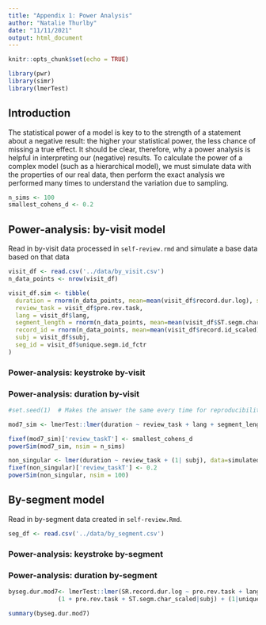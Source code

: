 ```yaml
---
title: "Appendix 1: Power Analysis"
author: "Natalie Thurlby"
date: "11/11/2021"
output: html_document
---
```


```r
knitr::opts_chunk$set(echo = TRUE)

library(pwr)
library(simr)
library(lmerTest)
```

## Introduction
The statistical power of a model is key to to the strength of a statement about a negative result: the higher your statistical power, the less chance of missing a true effect.
It should be clear, therefore, why a power analysis is helpful in interpreting our (negative) results.
To calculate the power of a complex model (such as a hierarchical model), we must simulate data with the properties of our real data, then perform the exact analysis we performed many times to understand the variation due to sampling.

```r
n_sims <- 100
smallest_cohens_d <- 0.2
```

## Power-analysis: by-visit model
Read in by-visit data processed in `self-review.rmd` and simulate a base data based on that data
```r
visit_df <- read.csv('../data/by_visit.csv')
n_data_points <- nrow(visit_df)

visit_df.sim <- tibble(
  duration = rnorm(n_data_points, mean=mean(visit_df$record.dur.log), sd=sd(visit_df$record.dur.log)),
  review_task = visit_df$pre.rev.task,
  lang = visit_df$lang,
  segment_length = rnorm(n_data_points, mean=mean(visit_df$ST.segm.char_scaled), sd=sd(visit_df$ST.segm.char_scaled)),
  record_id = rnorm(n_data_points, mean=mean(visit_df$record.id_scaled), sd=sd(visit_df$record.id_scaled)),
  subj = visit_df$subj,
  seg_id = visit_df$unique.segm.id_fctr
)
```

### Power-analysis: keystroke by-visit

### Power-analysis: duration by-visit

```r
#set.seed(1)  # Makes the answer the same every time for reproducibility

mod7_sim <- lmerTest::lmer(duration ~ review_task + lang + segment_length + record_id + (1 + review_task + segment_length + record_id| subj) + (1|seg_id), data=visit_df.sim)

fixef(mod7_sim)['review_taskT'] <- smallest_cohens_d
powerSim(mod7_sim, nsim = n_sims)
```


```r
non_singular <- lmer(duration ~ review_task + (1| subj), data=simulated.df)
fixef(non_singular)['review_taskT'] <- 0.2
powerSim(non_singular, nsim = 100)
```

## By-segment model
Read in by-segment data created in `self-review.Rmd`.
```r
seg_df <- read.csv('../data/by_segment.csv')
```


### Power-analysis: keystroke by-segment

### Power-analysis: duration by-segment
```r

byseg.dur.mod7<- lmerTest::lmer(SR.record.dur.log ~ pre.rev.task + lang + ST.segm.char_scaled + TP.record.dur_scaled + TP.ks_scaled +
              (1 + pre.rev.task + ST.segm.char_scaled|subj) + (1|unique.segm.id_fctr), data = seg_df)

summary(byseg.dur.mod7)
```